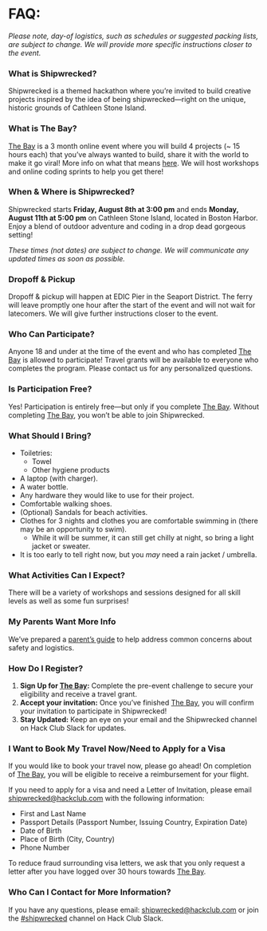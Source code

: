 # FAQ:

*Please note, day-of logistics, such as schedules or suggested packing lists, are subject to change. We will provide more specific instructions closer to the event.*

### What is Shipwrecked?

Shipwrecked is a themed hackathon where you’re invited to build creative projects inspired by the idea of being shipwrecked—right on the unique, historic grounds of Cathleen Stone Island.

### What is The Bay?

[The Bay](/info/the-bay) is a 3 month online event where you will build 4 projects (~ 15 hours each) that you’ve always wanted to build, share it with the world to make it go viral\! More info on what that means [here](/info/go-viral). We will host workshops and online coding sprints to help you get there!

### When & Where is Shipwrecked?

Shipwrecked starts **Friday, August 8th at 3:00 pm** and ends **Monday, August 11th at 5:00 pm** on Cathleen Stone Island, located in Boston Harbor. Enjoy a blend of outdoor adventure and coding in a drop dead gorgeous setting\!

*These times (not dates) are subject to change. We will communicate any updated times as soon as possible.*

### Dropoff & Pickup

Dropoff & pickup will happen at EDIC Pier in the Seaport District. The ferry will leave promptly one hour after the start of the event and will not wait for latecomers. We will give further instructions closer to the event.

### Who Can Participate?

Anyone 18 and under at the time of the event and who has completed [The Bay](/info/the-bay) is allowed to participate\! Travel grants will be available to everyone who completes the program. Please contact us for any personalized questions.

### Is Participation Free?

Yes\! Participation is entirely free—but only if you complete [The Bay](/info/the-bay). Without completing [The Bay](/info/the-bay), you won’t be able to join Shipwrecked.

### What Should I Bring?

* Toiletries:
  * Towel  
  * Other hygiene products
* A laptop (with charger).
* A water bottle.
* Any hardware they would like to use for their project.
* Comfortable walking shoes.
* (Optional) Sandals for beach activities.
* Clothes for 3 nights and clothes you are comfortable swimming in (there may be an opportunity to swim).
  * While it will be summer, it can still get chilly at night, so bring a light jacket or sweater.
* It is too early to tell right now, but you *may* need a rain jacket / umbrella.

### What Activities Can I Expect?

There will be a variety of workshops and sessions designed for all skill levels as well as some fun surprises\!

### My Parents Want More Info

We’ve prepared a [parent’s guide](/info/for-parents) to help address common concerns about safety and logistics.

### How Do I Register?

1. **Sign Up for [The Bay](/info/the-bay):** Complete the pre-event challenge to secure your eligibility and receive a travel grant.  
2. **Accept your invitation:** Once you’ve finished [The Bay](/info/the-bay), you will confirm your invitation to participate in Shipwrecked!   
3. **Stay Updated:** Keep an eye on your email and the Shipwrecked channel on Hack Club Slack for updates.

### I Want to Book My Travel Now/Need to Apply for a Visa

If you would like to book your travel now, please go ahead\! On completion of [The Bay](/info/the-bay), you will be eligible to receive a reimbursement for your flight. 

If you need to apply for a visa and need a Letter of Invitation, please email [shipwrecked@hackclub.com](mailto:shipwrecked@hackclub.com) with the following information: 

* First and Last Name  
* Passport Details (Passport Number, Issuing Country, Expiration Date)   
* Date of Birth  
* Place of Birth (City, Country)  
* Phone Number

To reduce fraud surrounding visa letters, we ask that you only request a letter after you have logged over 30 hours towards [The Bay](/info/the-bay). 

### Who Can I Contact for More Information?

If you have any questions, please email: [shipwrecked@hackclub.com](mailto:shipwrecked@hackclub.com) or join the [\#shipwrecked](https://hackclub.slack.com/archives/C08N0R86DMJ) channel  on Hack Club Slack.
